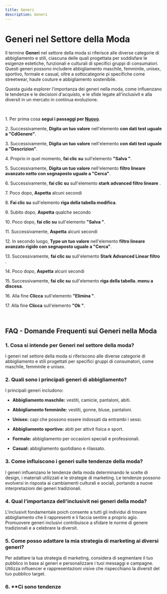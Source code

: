 ```yaml
---
title: Generi
description: Generi
---
```

# Generi nel Settore della Moda

Il termine **Generi** nel settore della moda si riferisce alle diverse categorie di abbigliamento e stili\, ciascuna delle quali  progettata per soddisfare le esigenze estetiche\, funzionali e culturali di specifici gruppi di consumatori\. Questi generi possono includere abbigliamento maschile\, femminile\, unisex\, sportivo\, formale e casual\, oltre a sottocategorie pi specifiche come streetwear\, haute couture e abbigliamento sostenibile\.

Questa guida esplorer l\'importanza dei generi nella moda\, come influenzano le tendenze e le decisioni d\'acquisto\, e le sfide legate all\'inclusivit e alla diversit in un mercato in continua evoluzione\.

&nbsp;

1\. Per prima cosa **segui i passaggi per [Nuovo](/docs/Z_Operazioni%20base/Nuovo)**\.

2\. Successivamente\, **Digita un tuo valore** nell\'elemento **con dati test uguale a \"CdGenere\"**\.

3\. Successivamente\, **Digita un tuo valore** nell\'elemento **con dati test uguale a \"Descrizion\"**\.

4\. Proprio in quel momento\, **fai clic su** sull\'elemento **\"Salva \"**\.

5\. Successivamente\, **Digita un tuo valore** nell\'elemento **filtro lineare avanzato netto con segnaposto uguale a \"Cerca\"**\.

6\. Successivamente\, **fai clic su** sull\'elemento **stark advanced filtro lineare** \.

7\. Poco dopo\, **Aspetta** alcuni secondi

8\. **Fai clic su** sull\'elemento **riga della tabella modifica**\.

9\. Subito dopo\, **Aspetta** qualche secondo

10\. Poco dopo\, **fai clic su** sull\'elemento **\"Salva \"**\.

11\. Successivamente\, **Aspetta** alcuni secondi

12\. In secondo luogo\, **Type un tuo valore** nell\'elemento **filtro lineare avanzato rigido con segnaposto uguale a \"Cerca\"**\.

13\. Successivamente\, **fai clic su** sull\'elemento **Stark Advanced Linear filtro** \.

14\. Poco dopo\, **Aspetta** alcuni secondi

15\. Successivamente\, **fai clic su** sull\'elemento **riga della tabella\. menu a discesa**\.

16\. Alla fine **Clicca** sull\'elemento **\"Elimina \"**\.

17\. Alla fine **Clicca** sull\'elemento **\"Ok \"**\.

&nbsp;

## FAQ \- Domande Frequenti sui Generi nella Moda

### 1\. **Cosa si intende per Generi nel settore della moda\?**

I generi nel settore della moda si riferiscono alle diverse categorie di abbigliamento e stili progettati per specifici gruppi di consumatori\, come maschile\, femminile e unisex\.

### 2\. **Quali sono i principali generi di abbigliamento\?**

I principali generi includono\:

- **Abbigliamento maschile\:** vestiti\, camicie\, pantaloni\, abiti\.

- **Abbigliamento femminile\:** vestiti\, gonne\, bluse\, pantaloni\.

- **Unisex\:** capi che possono essere indossati da entrambi i sessi\.

- **Abbigliamento sportivo\:** abiti per attivit fisica e sport\.

- **Formale\:** abbigliamento per occasioni speciali e professionali\.

- **Casual\:** abbigliamento quotidiano e rilassato\.

### 3\. **Come influiscono i generi sulle tendenze della moda\?**

I generi influenzano le tendenze della moda determinando le scelte di design\, i materiali utilizzati e le strategie di marketing\. Le tendenze possono evolversi in risposta ai cambiamenti culturali e sociali\, portando a nuove interpretazioni dei generi tradizionali\.

### 4\. **Qual  l\'importanza dell\'inclusivit nei generi della moda\?**

L\'inclusivit  fondamentale poich consente a tutti gli individui di trovare abbigliamento che li rappresenti e li faccia sentire a proprio agio\. Promuovere generi inclusivi contribuisce a sfidare le norme di genere tradizionali e a celebrare la diversit\.

### 5\. **Come posso adattare la mia strategia di marketing ai diversi generi\?**

Per adattare la tua strategia di marketing\, considera di segmentare il tuo pubblico in base ai generi e personalizzare i tuoi messaggi e campagne\. Utilizza influencer e rappresentazioni visive che rispecchiano la diversit del tuo pubblico target\.

### 6\. \*\*Ci sono tendenze